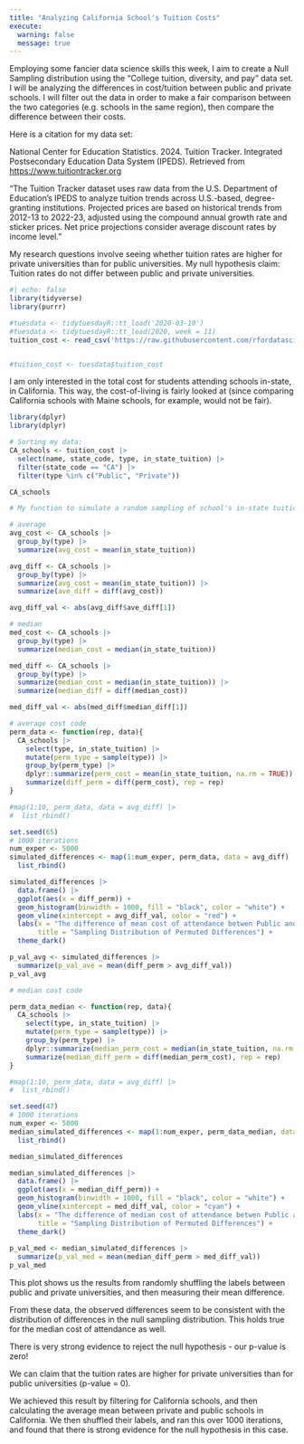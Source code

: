 ```yaml
---
title: "Analyzing California School's Tuition Costs"
execute: 
  warning: false
  message: true
---
```


Employing some fancier data science skills this week, I aim to create a Null Sampling distribution using the "College tuition, diversity, and pay" data set. I will be analyzing the differences in cost/tuition between public and private schools. I will filter out the data in order to make a fair comparison between the two categories (e.g. schools in the same region), then compare the difference between their costs.

Here is a citation for my data set:

National Center for Education Statistics. 2024. Tuition Tracker. Integrated Postsecondary Education Data System (IPEDS). Retrieved from <https://www.tuitiontracker.org>

"The Tuition Tracker dataset uses raw data from the U.S. Department of Education’s IPEDS to analyze tuition trends across U.S.-based, degree-granting institutions. Projected prices are based on historical trends from 2012-13 to 2022-23, adjusted using the compound annual growth rate and sticker prices. Net price projections consider average discount rates by income level."

My research questions involve seeing whether tuition rates are higher for private universities than for public universities. My null hypothesis claim: Tuition rates do not differ between public and private universities.

```r
#| echo: false
library(tidyverse)
library(purrr)

#tuesdata <- tidytuesdayR::tt_load('2020-03-10')
#tuesdata <- tidytuesdayR::tt_load(2020, week = 11)
tuition_cost <- read_csv('https://raw.githubusercontent.com/rfordatascience/tidytuesday/main/data/2020/2020-03-10/tuition_cost.csv')


#tuition_cost <- tuesdata$tuition_cost
```

I am only interested in the total cost for students attending schools in-state, in California. This way, the cost-of-living is fairly looked at (since comparing California schools with Maine schools, for example, would not be fair).

```r
library(dplyr)
library(dplyr)

# Sorting my data:
CA_schools <- tuition_cost |>
  select(name, state_code, type, in_state_tuition) |>
  filter(state_code == "CA") |>
  filter(type %in% c("Public", "Private"))

CA_schools 
```

```r
# My function to simulate a random sampling of school's in-state tuition# My function to simulate a random sampling of school's in-state tuition

# average
avg_cost <- CA_schools |>
  group_by(type) |>
  summarize(avg_cost = mean(in_state_tuition))

avg_diff <- CA_schools |> 
  group_by(type) |> 
  summarize(avg_cost = mean(in_state_tuition)) |> 
  summarize(ave_diff = diff(avg_cost))

avg_diff_val <- abs(avg_diff$ave_diff[1])

# median
med_cost <- CA_schools |>
  group_by(type) |>
  summarize(median_cost = median(in_state_tuition))

med_diff <- CA_schools |> 
  group_by(type) |> 
  summarize(median_cost = median(in_state_tuition)) |> 
  summarize(median_diff = diff(median_cost))

med_diff_val <- abs(med_diff$median_diff[1])

# average cost code
perm_data <- function(rep, data){
  CA_schools |>
    select(type, in_state_tuition) |> 
    mutate(perm_type = sample(type)) |> 
    group_by(perm_type) |> 
    dplyr::summarize(perm_cost = mean(in_state_tuition, na.rm = TRUE)) |>
    summarize(diff_perm = diff(perm_cost), rep = rep)
}

#map(1:10, perm_data, data = avg_diff) |> 
#  list_rbind()

set.seed(65)
# 1000 iterations
num_exper <- 5000
simulated_differences <- map(1:num_exper, perm_data, data = avg_diff) |> 
  list_rbind()

simulated_differences |> 
  data.frame() |> 
  ggplot(aes(x = diff_perm)) + 
  geom_histogram(binwidth = 1000, fill = "black", color = "white") + 
  geom_vline(xintercept = avg_diff_val, color = "red") + 
  labs(x = "The difference of mean cost of attendance betwen Public and Private Universities",
       title = "Sampling Distribution of Permuted Differences") +
  theme_dark()

p_val_avg <- simulated_differences |> 
  summarize(p_val_ave = mean(diff_perm > avg_diff_val))
p_val_avg

# median cost code

perm_data_median <- function(rep, data){
  CA_schools |>
    select(type, in_state_tuition) |> 
    mutate(perm_type = sample(type)) |> 
    group_by(perm_type) |> 
    dplyr::summarize(median_perm_cost = median(in_state_tuition, na.rm = TRUE)) |>
    summarize(median_diff_perm = diff(median_perm_cost), rep = rep)
}

#map(1:10, perm_data, data = avg_diff) |> 
#  list_rbind()

set.seed(47)
# 1000 iterations
num_exper <- 5000
median_simulated_differences <- map(1:num_exper, perm_data_median, data = med_diff_val) |> 
  list_rbind()

median_simulated_differences

median_simulated_differences |> 
  data.frame() |> 
  ggplot(aes(x = median_diff_perm)) + 
  geom_histogram(binwidth = 1000, fill = "black", color = "white") + 
  geom_vline(xintercept = med_diff_val, color = "cyan") + 
  labs(x = "The difference of median cost of attendance betwen Public and Private Universities",
       title = "Sampling Distribution of Permuted Differences") +
  theme_dark()
  
p_val_med <- median_simulated_differences |> 
  summarize(p_val_med = mean(median_diff_perm > med_diff_val))
p_val_med

```

This plot shows us the results from randomly shuffling the labels between public and private universities, and then measuring their mean difference.

From these data, the observed differences seem to be consistent with the distribution of differences in the null sampling distribution. This holds true for the median cost of attendance as well.

There is very strong evidence to reject the null hypothesis - our p-value is zero!

We can claim that the tuition rates are higher for private universities than for public universities (p-value = 0).

We achieved this result by filtering for California schools, and then calculating the average mean between private and public schools in California. We then shuffled their labels, and ran this over 1000 iterations, and found that there is strong evidence for the null hypothesis in this case.
